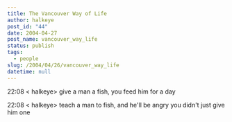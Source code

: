 ```yaml
---
title: The Vancouver Way of Life
author: halkeye
post_id: "44"
date: 2004-04-27
post_name: vancouver_way_life
status: publish
tags:
  - people
slug: /2004/04/26/vancouver_way_life
datetime: null
---
```


22:08 &lt; halkeye&gt; give a man a fish, you feed him for a day  

22:08 &lt; halkeye&gt; teach a man to fish, and he'll be angry you didn't just give him one
